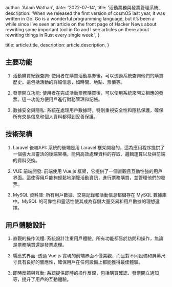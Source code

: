 
  author: 'Adam Wathan',
  date: '2022-07-14',
  title: '活動票務與發票管理系統',
  description:
    'When we released the first version of cosmOS last year, it was written in Go. Go is a wonderful programming language, but it’s been a while since I’ve seen an article on the front page of Hacker News about rewriting some important tool in Go and I see articles on there about rewriting things in Rust every single week.',
}

  title: article.title,
  description: article.description,
}


## 主要功能
1. 活動購買紀錄查詢: 使用者在購買活動票券後，可以透過系統查詢他們的購買歷史。這包括活動的詳細信息，如時間、地點、票價等。

2. 發票開立功能: 使用者在完成活動票務購買後，可以使用系統來開立相應的發票。這一功能方便用戶進行財務管理和記帳。

3. 數據安全與隱私: 系統在處理用戶數據時，特別重視安全性和隱私保護，確保所有交易信息和個人資料都得到妥善保護。

## 技術架構
1. Laravel 後端API: 系統的後端是用 Laravel 框架開發的，這為應用程序提供了一個強大且靈活的後端架構，能夠高效處理資料的存取、邏輯運算以及與前端的資料交換。

2. VUE 前端開發: 前端使用 Vue.js 框架，它提供了一個直觀且互動性強的用戶界面。這使得用戶能夠輕鬆地瀏覽活動資訊，進行票務購買，並管理他們的發票。

3. MySQL 資料庫: 所有用戶數據、交易記錄和活動信息都儲存在 MySQL 數據庫中。MySQL 的可靠性和靈活性使其成為存儲大量交易和用戶數據的理想選擇。

## 用戶體驗設計
1. 直觀的操作流程: 系統設計注重用戶體驗，所有功能都易於訪問和操作，無論是票務購買還是發票處理。

2. 響應式界面: 透過 Vue.js 實現的前端界面不僅美觀，而且對不同設備和屏幕尺寸具有良好的響應性，確保用戶在任何設備上都能獲得最佳體驗。

3. 即時反饋與互動: 系統提供即時的操作反饓，包括購買確認、發票開立通知等，提升了用戶的互動體驗。